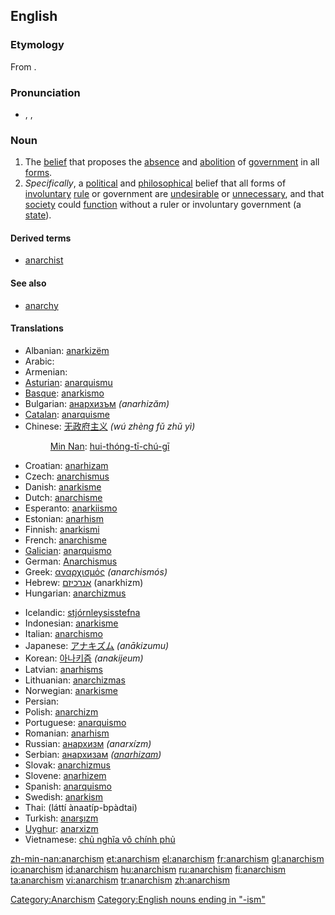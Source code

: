 ==English==

===Etymology===
From {{suffix|anarchy|ism}}.

===Pronunciation===
* {{a|GenAm}} {{enPR|ʹănər'kĭzəm}}, {{IPA|/ˈænəɹˌkɪzəm/}}, {{SAMPA|/"{n@r%kIz@m/}}

===Noun===
{{en-noun|-}}

# The [[belief]] that proposes the [[absence]] and [[abolition]] of [[government]] in all [[form]]s.
# ''Specifically'', a [[political]] and [[philosophical]] belief that all forms of [[involuntary]] [[rule]] or government are [[undesirable]] or [[unnecessary]], and that [[society]] could [[function]] without a ruler or involuntary government (a [[state]]).

====Derived terms====
* [[anarchist]]

====See also====
* [[anarchy]]

====Translations====
{{trans-top|belief that proposes the absence and abolition of government in all forms}}
* Albanian: [[anarkizëm]]
* Arabic: {{Arab|[[الفوضوية]]}} {{f}}
* Armenian: {{t|hy|անարխիզմ|tr=anarxizm|sc=Armn}}
* [[Asturian]]: [[anarquismu]] {{m}}
* [[Basque]]: [[anarkismo]]
* Bulgarian: [[анархизъм]] ''(anarhizăm)'' {{m}}
* [[Catalan]]: [[anarquisme]] {{m}}
* Chinese: [[无政府主义]] ''(wú zhèng fǔ zhǔ yì)''
*: [[Min Nan]]: [[hui-thóng-tī-chú-gī]]
* Croatian: [[anarhizam]] {{m}}
* Czech: [[anarchismus]] {{m}}
* Danish: [[anarkisme]]
* Dutch: [[anarchisme]]
* Esperanto: [[anarkiismo]]
* Estonian: [[anarhism]]
* Finnish: [[anarkismi]]
* French: [[anarchisme]] {{m}}
* [[Galician]]: [[anarquismo]] {{m}}
* German: [[Anarchismus]] {{m}}
* Greek: [[αναρχισμός]] ''(anarchismós)''
* Hebrew: [[אנרכיזם]] (anarkhizm) {{m}}
* Hungarian: [[anarchizmus]]
{{trans-mid}}
* Icelandic: [[stjórnleysisstefna]]
* Indonesian: [[anarkisme]]
* Italian: [[anarchismo]] {{m}}
* Japanese: [[アナキズム]] ''(anākizumu)''
* Korean: [[아나키즘]] ''(anakijeum)''
* Latvian: [[anarhisms]]
* Lithuanian: [[anarchizmas]]
* Norwegian: [[anarkisme]]
* Persian: {{fa-Arab|[[دولت‌زدائی]]}}
* Polish: [[anarchizm]] {{m}}
* Portuguese: [[anarquismo]] {{m}}
* Romanian: [[anarhism]]
* Russian: [[анархизм]] ''(anarxízm)'' {{m}}
* Serbian: [[анархизам]] ''([[anarhizam]])'' {{m}}
* Slovak: [[anarchizmus]] {{m}}
* Slovene: [[anarhizem]] {{m}}
* Spanish: [[anarquismo]] {{m}}
* Swedish: [[anarkism]]
* Thai: {{Thai|[[ลัทธิอนาธิปไตย]]}} (láttí ànaatíp-bpàdtai)
* Turkish: [[anarşızm]]
* [[Uyghur]]: [[anarxizm]]
* Vietnamese: [[chủ nghĩa vô chính phủ]]
{{trans-bottom}}

[[Category:Anarchism]]
[[Category:English nouns ending in "-ism"]]

[[zh-min-nan:anarchism]]
[[et:anarchism]]
[[el:anarchism]]
[[fr:anarchism]]
[[gl:anarchism]]
[[io:anarchism]]
[[id:anarchism]]
[[hu:anarchism]]
[[ru:anarchism]]
[[fi:anarchism]]
[[ta:anarchism]]
[[vi:anarchism]]
[[tr:anarchism]]
[[zh:anarchism]]